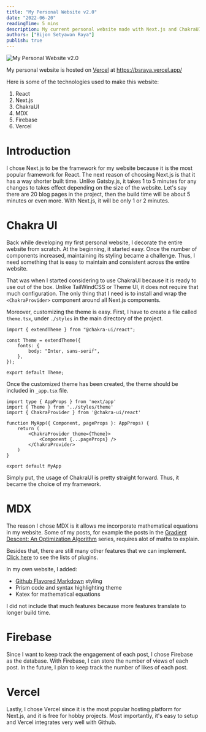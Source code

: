 ```yaml
---
title: "My Personal Website v2.0"
date: "2022-06-20"
readingTime: 5 mins
description: My current personal website made with Next.js and ChakraUI
authors: ["Bijon Setyawan Raya"]
publish: true
---
```


![My Personal Website v2.0](/images/portfolios/personal-website-v2/pw.png)

My personal website is hosted on [Vercel](https://Vercel.com/) at https://bsraya.vercel.app/

Here is some of the technologies used to make this website:

1. React
2. Next.js
3. ChakraUI
4. MDX
5. Firebase
6. Vercel

# Introduction

I chose Next.js to be the framework for my website because it is the most popular framework for React.
The next reason of choosing Next.js is that it has a way shorter built time. Unlike Gatsby.js, it takes 1 to 5 minutes for any changes to takes effect depending on the size of the website.
Let's say there are 20 blog pages in the project, then the build time will be about 5 minutes or even more.
With Next.js, it will be only 1 or 2 minutes.

# Chakra UI

Back while developing my first personal website, I decorate the entire website from scratch.
At the beginning, it started easy. Once the number of components increased, maintaining its styling became a challenge.
Thus, I need something that is easy to maintain and consistent across the entire website.

That was when I started considering to use ChakraUI because it is ready to use out of the box. Unlike TailWindCSS or Theme UI, it does not require that much configuration.
The only thing that I need is to install and wrap the `<ChakraProvider>` component around all Next.js components.

Moreover, customizing the theme is easy. First, I have to create a file called `theme.tsx`, under `./styles` in the main directory of the project.

```typescript:theme.tsx
import { extendTheme } from "@chakra-ui/react";

const Theme = extendTheme({
    fonts: {
        body: "Inter, sans-serif",
    },
});

export default Theme;
```

Once the customized theme has been created, the theme should be included in `_app.tsx` file.

```typescript:_app.tsx {3,7}
import type { AppProps } from 'next/app'
import { Theme } from '../styles/theme'
import { ChakraProvider } from '@chakra-ui/react'

function MyApp({ Component, pageProps }: AppProps) {
    return (
        <ChakraProvider theme={Theme}>
            <Component {...pageProps} />
        </ChakraProvider>
    )
}

export default MyApp
```

Simply put, the usage of ChakraUI is pretty straight forward. Thus, it became the choice of my framework.

# MDX

The reason I chose MDX is it allows me incorporate mathematical equations in my website.
Some of my posts, for example the posts in the [Gradient Descent: An Optimization Algorithm](/blog/gradient-descent) series, requires alot of maths to explain.

Besides that, there are still many other features that we can implement. [Click here](https://github.com/remarkjs/remark/blob/main/doc/plugins.md) to see the lists of plugins.

In my own website, I added:

- [Github Flavored Markdown](https://github.github.com/gfm/#what-is-github-flavored-markdown-) styling
- Prism code and syntax highlighting theme
- Katex for mathematical equations

I did not include that much features because more features translate to longer build time.

# Firebase

Since I want to keep track the engagement of each post, I chose Firebase as the database.
With Firebase, I can store the number of views of each post. In the future, I plan to keep track the number of likes of each post.

# Vercel

Lastly, I chose Vercel since it is the most popular hosting platform for Next.js, and it is free for hobby projects.
Most importantly, it's easy to setup and Vercel integrates very well with Github.
